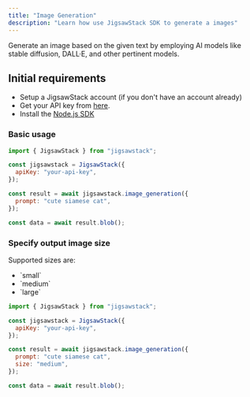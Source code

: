 ```yaml
---
title: "Image Generation"
description: "Learn how use JigsawStack SDK to generate a images"
---
```


Generate an image based on the given text by employing AI models like stable diffusion, DALL·E, and other pertinent models.

## Initial requirements

- Setup a JigsawStack account (if you don't have an account already)
- Get your API key from [here](https://jigsawstack.com/dashboard).
- Install the [Node.js SDK](/docs/quick-start/node/introduction)

### Basic usage

<CodeGroup>

```javascript node.js
import { JigsawStack } from "jigsawstack";

const jigsawstack = JigsawStack({
  apiKey: "your-api-key",
});

const result = await jigsawstack.image_generation({
  prompt: "cute siamese cat",
});

const data = await result.blob();
```

</CodeGroup>

### Specify output image size

Supported sizes are:

<ul>
  <li>`small`</li>
  <li>`medium`</li>
  <li>`large`</li>
</ul>

<CodeGroup>

```javascript node.js
import { JigsawStack } from "jigsawstack";

const jigsawstack = JigsawStack({
  apiKey: "your-api-key",
});

const result = await jigsawstack.image_generation({
  prompt: "cute siamese cat",
  size: "medium",
});

const data = await result.blob();
```

</CodeGroup>
